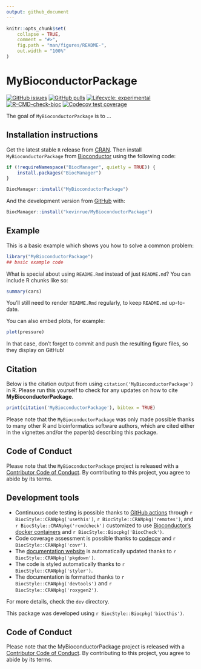 ```yaml
---
output: github_document
---
```


<!-- README.md is generated from README.Rmd. Please edit that file -->

```r
knitr::opts_chunk$set(
    collapse = TRUE,
    comment = "#>",
    fig.path = "man/figures/README-",
    out.width = "100%"
)
```

# MyBioconductorPackage

<!-- badges: start -->
[![GitHub issues](https://img.shields.io/github/issues/kevinrue/MyBioconductorPackage)](https://github.com/kevinrue/MyBioconductorPackage/issues)
[![GitHub pulls](https://img.shields.io/github/issues-pr/kevinrue/MyBioconductorPackage)](https://github.com/kevinrue/MyBioconductorPackage/pulls)
[![Lifecycle: experimental](https://img.shields.io/badge/lifecycle-experimental-orange.svg)](https://lifecycle.r-lib.org/articles/stages.html#experimental)
[![R-CMD-check-bioc](https://github.com/kevinrue/MyBioconductorPackage/workflows/R-CMD-check-bioc/badge.svg)](https://github.com/kevinrue/MyBioconductorPackage/actions)
[![Codecov test coverage](https://codecov.io/gh/kevinrue/MyBioconductorPackage/branch/main/graph/badge.svg)](https://app.codecov.io/gh/kevinrue/MyBioconductorPackage?branch=main)
<!-- badges: end -->

The goal of `MyBioconductorPackage` is to ...

## Installation instructions

Get the latest stable `R` release from [CRAN](http://cran.r-project.org/). Then install `MyBioconductorPackage` from [Bioconductor](http://bioconductor.org/) using the following code:

```r
if (!requireNamespace("BiocManager", quietly = TRUE)) {
    install.packages("BiocManager")
}

BiocManager::install("MyBioconductorPackage")
```

And the development version from [GitHub](https://github.com/kevinrue/MyBioconductorPackage) with:

```r
BiocManager::install("kevinrue/MyBioconductorPackage")
```

## Example

This is a basic example which shows you how to solve a common problem:

```r
library("MyBioconductorPackage")
## basic example code
```

What is special about using `README.Rmd` instead of just `README.md`? You can include R chunks like so:

```r
summary(cars)
```

You'll still need to render `README.Rmd` regularly, to keep `README.md` up-to-date.

You can also embed plots, for example:

```r
plot(pressure)
```

In that case, don't forget to commit and push the resulting figure files, so they display on GitHub!

## Citation

Below is the citation output from using `citation('MyBioconductorPackage')` in R. Please
run this yourself to check for any updates on how to cite __MyBioconductorPackage__.

```r
print(citation('MyBioconductorPackage'), bibtex = TRUE)
```

Please note that the `MyBioconductorPackage` was only made possible thanks to many other R and bioinformatics software authors, which are cited either in the vignettes and/or the paper(s) describing this package.

## Code of Conduct

Please note that the `MyBioconductorPackage` project is released with a [Contributor Code of Conduct](http://bioconductor.org/about/code-of-conduct/). By contributing to this project, you agree to abide by its terms.

## Development tools

* Continuous code testing is possible thanks to [GitHub actions](https://www.tidyverse.org/blog/2020/04/usethis-1-6-0/)  through `r BiocStyle::CRANpkg('usethis')`, `r BiocStyle::CRANpkg('remotes')`, and `r BiocStyle::CRANpkg('rcmdcheck')` customized to use [Bioconductor's docker containers](https://www.bioconductor.org/help/docker/) and `r BiocStyle::Biocpkg('BiocCheck')`.
* Code coverage assessment is possible thanks to [codecov](https://codecov.io/gh) and `r BiocStyle::CRANpkg('covr')`.
* The [documentation website](http://kevinrue.github.io/MyBioconductorPackage) is automatically updated thanks to `r BiocStyle::CRANpkg('pkgdown')`.
* The code is styled automatically thanks to `r BiocStyle::CRANpkg('styler')`.
* The documentation is formatted thanks to `r BiocStyle::CRANpkg('devtools')` and `r BiocStyle::CRANpkg('roxygen2')`.

For more details, check the `dev` directory.

This package was developed using `r BiocStyle::Biocpkg('biocthis')`.

## Code of Conduct

Please note that the MyBioconductorPackage project is released with a [Contributor Code of Conduct](http://bioconductor.org/about/code-of-conduct/). By contributing to this project, you agree to abide by its terms.
